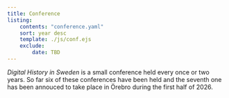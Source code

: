 ```yaml
---
title: Conference
listing:
    contents: "conference.yaml"
    sort: year desc
    template: ./js/conf.ejs
    exclude:
        date: TBD
---
```


_Digital History in Sweden_ is a small conference held every once or two years.
So far six of these conferences have been held and the seventh one has been
annouced to take place in Örebro during the first half of 2026.
